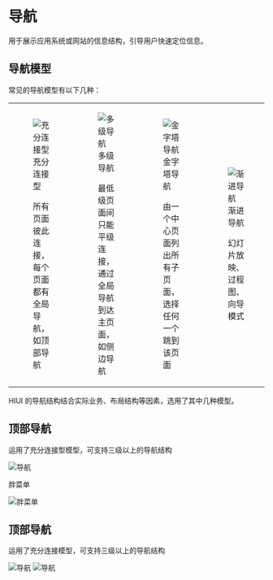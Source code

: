 # 导航

用于展示应用系统或网站的信息结构，引导用户快速定位信息。

## 导航模型

常见的导航模型有以下几种：

<table className="no-border" style={{ width: '976px' }}>
  <tbody>
  <tr>
    <td>
      <figure>
        <img src="<BASE_URL>/static/images/designs/navigation-1-1.png" srcSet="<BASE_URL>/static/images/designs/navigation-1-1@2x.png 2x" alt="充分连接型" />
        <figcaption>充分连接型</figcaption>
        <p>所有页面彼此连接，每个页面都有全局导航，如顶部导航</p>
      </figure>
    </td>
    <td>
      <figure>
        <img src="<BASE_URL>/static/images/designs/navigation-1-2.png" srcSet="<BASE_URL>/static/images/designs/navigation-1-2@2x.png 2x" alt="多级导航" />
        <figcaption>多级导航</figcaption>
        <p>最低级页面间只能平级连接，通过全局导航到达主页面，如侧边导航</p>
      </figure>
    </td>
    <td>
      <figure>
        <img src="<BASE_URL>/static/images/designs/navigation-1-3.png" srcSet="<BASE_URL>/static/images/designs/navigation-1-3@2x.png 2x" alt="金字塔导航" />
        <figcaption>金字塔导航</figcaption>
        <p>由一个中心页面列出所有子页面， 选择任何一个跳到该页面</p>
      </figure>
    </td>
    <td>
      <figure>
        <img src="<BASE_URL>/static/images/designs/navigation-1-4.png" srcSet="<BASE_URL>/static/images/designs/navigation-1-4@2x.png 2x" alt="渐进导航" />
        <figcaption>渐进导航</figcaption>
        <p>幻灯片放映、过程图、向导模式</p>
      </figure>
    </td>
  </tr>
  </tbody>
</table>

HIUI 的导航结构结合实际业务、布局结构等因素，选用了其中几种模型。

## 顶部导航

运用了充分连接型模型，可支持三级以上的导航结构

<img src="<BASE_URL>/static/images/designs/navigation-2.png" srcSet="<BASE_URL>/static/images/designs/navigation-2@2x.png 2x" alt="导航" />

胖菜单

<img src="<BASE_URL>/static/images/designs/navigation-3.png" srcSet="<BASE_URL>/static/images/designs/navigation-3@2x.png 2x" alt="胖菜单" />

## 顶部导航

运用了充分连接模型，可支持三级以上的导航结构

<img src="<BASE_URL>/static/images/designs/navigation-4.png" srcSet="<BASE_URL>/static/images/designs/navigation-4@2x.png 2x" alt="导航" />
<img src="<BASE_URL>/static/images/designs/navigation-5.png" srcSet="<BASE_URL>/static/images/designs/navigation-5@2x.png 2x" alt="导航" />
